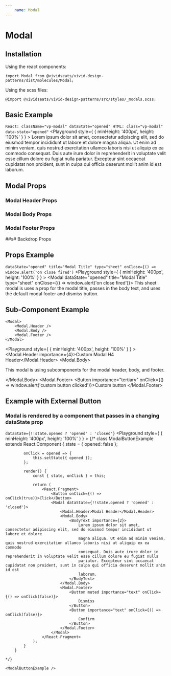 ```yaml
---
    name: Modal
---
```






# Modal
## Installation
Using the react components:

`import Modal from @vividseats/vivid-design-patterns/dist/molecules/Modal;`

Using the scss files:

`@import @vividseats/vivid-design-patterns/src/styles/_modals.scss;`

## Basic Example
`
React: className="vp-modal" dataState="opened"
HTML: class="vp-modal" data-state="opened"
`
<Playground style={ { minHeight: '400px', height: '100%' } } >
    <Modal dataState="opened">
        Lorem ipsum dolor sit amet, consectetur adipiscing elit, sed do eiusmod tempor incididunt ut labore et dolore magna aliqua.
        Ut enim ad minim veniam, quis nostrud exercitation ullamco laboris nisi ut aliquip ex ea commodo consequat. Duis aute irure
        dolor in reprehenderit in voluptate velit esse cillum dolore eu fugiat nulla pariatur. Excepteur sint occaecat cupidatat non
        proident, sunt in culpa qui officia deserunt mollit anim id est laborum.
    </Modal>
</Playground>

## Modal Props
<PropsTable of={Modal}/>

### Modal Header Props
<PropsTable of={ModalHeader}/>

### Modal Body Props
<PropsTable of={ModalBody}/>

### Modal Footer Props
<PropsTable of={ModalFooter}/>

##s# Backdrop Props
<PropsTable of={Backdrop}/>

## Props Example
`dataState="opened" title="Modal Title" type="sheet" onClose={() => window.alert('on close fired')`
<Playground style={ { minHeight: '400px', height: '100%' } } >
    <Modal dataState="opened" title="Modal Title" type="sheet" onClose={() => window.alert('on close fired')}>
        This sheet modal is uses a prop for the modal title, passes in the body text, and uses the default modal footer and dismiss button.
    </Modal>
</Playground>

## Sub-Component Example
```
<Modal>
    <Modal.Header />
    <Modal.Body />
    <Modal.Footer />
</Modal>
```
<Playground style={ { minHeight: '400px', height: '100%' } } >
    <Modal dataState="opened">
        <Modal.Header importance={4}>Custom Modal H4 Header</Modal.Header>
        <Modal.Body>
            <p>This modal is using subcomponents for the modal header, body, and footer.</p>
        </Modal.Body>
        <Modal.Footer>
            <Button importance="tertiary" onClick={() => window.alert('custom button clicked')}>Custom button</Button>
        </Modal.Footer>
    </Modal>
</Playground>

## Example with External Button
### Modal is rendered by a component that passes in a changing dataState prop
`dataState={!!state.opened ? 'opened' : 'closed'}`
<Playground style={ { minHeight: '400px', height: '100%' } } >
    {/*
        class ModalButtonExample extends React.Component {
            state = {
                opened: false
            };

            onClick = opened => {
                this.setState({ opened });
            };

            render() {
                const { state, onClick } = this;

                return (
                    <React.Fragment>
                        <Button onClick={() => onClick(true)}>Click</Button>
                        <Modal dataState={!!state.opened ? 'opened' : 'closed'}>
                            <Modal.Header>Modal Header</Modal.Header>
                            <Modal.Body>
                                <BodyText importance={2}>
                                    Lorem ipsum dolor sit amet, consectetur adipiscing elit, sed do eiusmod tempor incididunt ut labore et dolore
                                    magna aliqua. Ut enim ad minim veniam, quis nostrud exercitation ullamco laboris nisi ut aliquip ex ea commodo
                                    consequat. Duis aute irure dolor in reprehenderit in voluptate velit esse cillum dolore eu fugiat nulla
                                    pariatur. Excepteur sint occaecat cupidatat non proident, sunt in culpa qui officia deserunt mollit anim id est
                                    laborum.
                                </BodyText>
                            </Modal.Body>
                            <Modal.Footer>
                                <Button muted importance="text" onClick={() => onClick(false)}>
                                    Dismiss
                                </Button>
                                <Button importance="text" onClick={() => onClick(false)}>
                                    Confirm
                                </Button>
                            </Modal.Footer>
                        </Modal>
                    </React.Fragment>
                );
            }
        }

    */}

    <ModalButtonExample />
</Playground>

